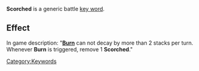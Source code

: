 '''Scorched''' is a generic battle [[Key Words|key word]].

==Effect==
In game description: "'''[[Burn]]''' can not decay by more than 2 stacks per turn. Whenever '''Burn''' is triggered, remove 1 '''Scorched'''."

[[Category:Keywords]]